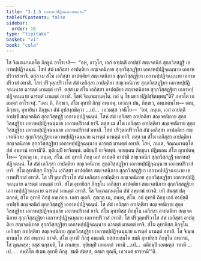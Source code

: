 ```yaml
---
title: "3.1.5 เอกาหปฺปฏิจฺฉนฺนอพฺภาน"
tableOfContents: false
sidebar:
  order: 16
type: "tipitaka"
basket: "vi"
book: "cula"
---
```



<DynamicBreadcrumb />

<Division number="106" book="cula">

<Paragraph number="526" book="cula">
โส จิณฺณมานตฺโต ภิกฺขูนํ อาโรเจสิ—  “อหํ, อาวุโส, เอกํ อาปตฺติํ อาปชฺชิํ สญฺเจตนิกํ สุกฺกวิสฺสฏฺฐิํ เอกาหปฺปฏิจฺฉนฺนํ. โสหํ สํฆํ เอกิสฺสา อาปตฺติยา สญฺเจตนิกาย สุกฺกวิสฺสฏฺฐิยา เอกาหปฺปฏิจฺฉนฺนาย เอกาหปริวาสํ ยาจิํ. ตสฺส เม สํโฆ เอกิสฺสา อาปตฺติยา สญฺเจตนิกาย สุกฺกวิสฺสฏฺฐิยา เอกาหปฺปฏิจฺฉนฺนาย เอกาหปริวาสํ อทาสิ. โสหํ ปริวุตฺถปริวาโส สํฆํ เอกิสฺสา อาปตฺติยา สญฺเจตนิกาย สุกฺกวิสฺสฏฺฐิยา เอกาหปฺปฏิจฺฉนฺนาย ฉารตฺตํ มานตฺตํ ยาจิํ. ตสฺส เม สํโฆ เอกิสฺสา อาปตฺติยา สญฺเจตนิกาย สุกฺกวิสฺสฏฺฐิยา เอกาหปฺปฏิจฺฉนฺนาย ฉารตฺตํ มานตฺตํ อทาสิ. โสหํ จิณฺณมานตฺโต. กถํ นุ โข มยา ปฏิปชฺชิตพฺพนฺ”ติ? ภควโต เอตมตฺถํ อาโรเจสุํ. “เตน หิ, ภิกฺขเว, สํโฆ อุทายิํ ภิกฺขุํ อพฺเภตุ. เอวญฺจ ปน, ภิกฺขเว, อพฺเภตพฺโพ—
</Paragraph>

<Paragraph number="527" book="cula">
เตน, ภิกฺขเว, อุทายินา ภิกฺขุนา สํฆํ อุปสงฺกมิตฺวา …เป…  เอวมสฺส วจนีโย—  ‘อหํ, ภนฺเต, เอกํ อาปตฺติํ อาปชฺชิํ สญฺเจตนิกํ สุกฺกวิสฺสฏฺฐิํ เอกาหปฺปฏิจฺฉนฺนํ. โสหํ สํฆํ เอกิสฺสา อาปตฺติยา สญฺเจตนิกาย สุกฺกวิสฺสฏฺฐิยา เอกาหปฺปฏิจฺฉนฺนาย เอกาหปริวาสํ ยาจิํ. ตสฺส เม สํโฆ เอกิสฺสา อาปตฺติยา สญฺเจตนิกาย สุกฺกวิสฺสฏฺฐิยา เอกาหปฺปฏิจฺฉนฺนาย เอกาหปริวาสํ อทาสิ. โสหํ ปริวุตฺถปริวาโส สํฆํ เอกิสฺสา อาปตฺติยา สญฺเจตนิกาย สุกฺกวิสฺสฏฺฐิยา เอกาหปฺปฏิจฺฉนฺนาย ฉารตฺตํ มานตฺตํ ยาจิํ. ตสฺส เม สํโฆ เอกิสฺสา อาปตฺติยา สญฺเจตนิกาย สุกฺกวิสฺสฏฺฐิยา เอกาหปฺปฏิจฺฉนฺนาย ฉารตฺตํ มานตฺตํ อทาสิ. โสหํ, ภนฺเต, จิณฺณมานตฺโต สํฆํ อพฺภานํ ยาจามี’ติ. ทุติยมฺปิ ยาจิตพฺพํ. ตติยมฺปิ ยาจิตพฺพํ. พฺยตฺเตน ภิกฺขุนา ปฏิพเลน สํโฆ ญาเปตพฺโพ—
</Paragraph>

</Division>
<Division number="107" book="cula">

<Paragraph number="528" book="cula">
‘สุณาตุ เม, ภนฺเต, สํโฆ. อยํ อุทายี ภิกฺขุ เอกํ อาปตฺติํ อาปชฺชิ สญฺเจตนิกํ สุกฺกวิสฺสฏฺฐิํ เอกาหปฺปฏิจฺฉนฺนํ. โส สํฆํ เอกิสฺสา อาปตฺติยา สญฺเจตนิกาย สุกฺกวิสฺสฏฺฐิยา เอกาหปฺปฏิจฺฉนฺนาย เอกาหปริวาสํ ยาจิ. สํโฆ อุทายิสฺส ภิกฺขุโน เอกิสฺสา อาปตฺติยา สญฺเจตนิกาย สุกฺกวิสฺสฏฺฐิยา เอกาหปฺปฏิจฺฉนฺนาย เอกาหปริวาสํ อทาสิ. โส ปริวุตฺถปริวาโส สํฆํ เอกิสฺสา อาปตฺติยา สญฺเจตนิกาย สุกฺกวิสฺสฏฺฐิยา เอกาหปฺปฏิจฺฉนฺนาย ฉารตฺตํ มานตฺตํ ยาจิ. สํโฆ อุทายิสฺส ภิกฺขุโน เอกิสฺสา อาปตฺติยา สญฺเจตนิกาย สุกฺกวิสฺสฏฺฐิยา เอกาหปฺปฏิจฺฉนฺนาย ฉารตฺตํ มานตฺตํ อทาสิ. โส จิณฺณมานตฺโต สํฆํ อพฺภานํ ยาจติ. ยทิ สํฆสฺส ปตฺตกลฺลํ, สํโฆ อุทายิํ ภิกฺขุํ อพฺเภยฺย. เอสา ญตฺติ.
</Paragraph>

<Paragraph number="529" book="cula">
สุณาตุ เม, ภนฺเต, สํโฆ. อยํ อุทายี ภิกฺขุ เอกํ อาปตฺติํ อาปชฺชิ สญฺเจตนิกํ สุกฺกวิสฺสฏฺฐิํ เอกาหปฺปฏิจฺฉนฺนํ. โส สํฆํ เอกิสฺสา อาปตฺติยา สญฺเจตนิกาย สุกฺกวิสฺสฏฺฐิยา เอกาหปฺปฏิจฺฉนฺนาย เอกาหปริวาสํ ยาจิ. สํโฆ อุทายิสฺส ภิกฺขุโน เอกิสฺสา อาปตฺติยา สญฺเจตนิกาย สุกฺกวิสฺสฏฺฐิยา เอกาหปฺปฏิจฺฉนฺนาย เอกาหปริวาสํ อทาสิ. โส ปริวุตฺถปริวาโส สํฆํ เอกิสฺสา อาปตฺติยา สญฺเจตนิกาย สุกฺกวิสฺสฏฺฐิยา เอกาหปฺปฏิจฺฉนฺนาย ฉารตฺตํ มานตฺตํ ยาจิ. สํโฆ อุทายิสฺส ภิกฺขุโน เอกิสฺสา อาปตฺติยา สญฺเจตนิกาย สุกฺกวิสฺสฏฺฐิยา เอกาหปฺปฏิจฺฉนฺนาย ฉารตฺตํ มานตฺตํ อทาสิ. โส จิณฺณมานตฺโต สํฆํ อพฺภานํ ยาจติ. สํโฆ อุทายิํ ภิกฺขุํ อพฺเภติ. ยสฺสายสฺมโต ขมติ อุทายิสฺส ภิกฺขุโน อพฺภานํ, โส ตุณฺหสฺส; ยสฺส นกฺขมติ, โส ภาเสยฺย.
</Paragraph>

<Paragraph number="530" book="cula">
ทุติยมฺปิ เอตมตฺถํ วทามิ …เป…  ตติยมฺปิ เอตมตฺถํ วทามิ …เป… .
</Paragraph>

<Paragraph number="531" book="cula">
อพฺภิโต สํเฆน อุทายี ภิกฺขุ. ขมติ สํฆสฺส, ตสฺมา ตุณฺหี, เอวเมตํ ธารยามี’”ติ.
</Paragraph>
</Division>